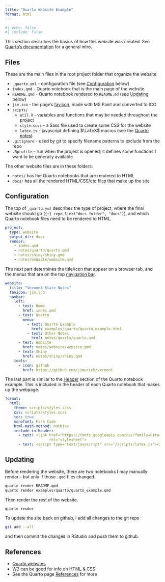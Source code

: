 ```yaml
---
title: "Quarto Website Example"
format: html
---
```


```r
#| echo: false
#| include: false
```

This section describes the basics of how this website was created. See [Quarto's documentation](https://quarto.org/docs/websites/) for a general intro.

## Files

These are the main files in the root project folder that organize the website:

-   `_quarto.yml` - configuration file (see [Configuration](#configuration) below)
-   `index.qmd` - Quarto notebook that is the main page of the website
-   `README.qmd` - Quarto notebook rendered to `README.md` (see [Updating](#updating) below)
-   `jim.ico` - the page's [favicon](https://en.wikipedia.org/wiki/Favicon), made with MS Paint and converted to ICO
-   `scipts/`
    -   `util.R` - variables and functions that may be needed throughout the project
    -   `style.scss` - a Sass file used to create some CSS for the website
    -   `latex.js` - javascript defining $\LaTeX$ macros (see the [Quarto notes](./notes/quarto/quarto.html#mathjax-macros))
-   `.gitignore` - used by git to specify filename patterns to exclude from the repo
-   `.Rprofile` - run when the project is opened; it defines some functions I want to be generally available

The other website files are in these folders:

-   `notes/` has the Quarto notebooks that are rendered to HTML
-   `docs/` has all the rendered HTML/CSS/etc files that make up the site

## Configuration {#configuration}

The top of `_quarto.yml` describes the type of project, where the final website should go (`{r} repo_link("docs folder", "docs")`), and which Quarto notebook files need to be rendered to HTML.

``` .yaml
project:
  type: website
  output-dir: docs
  render:
    - index.qmd
    - notes/quarto/quarto.qmd
    - notes/shiny/shiny.qmd
    - notes/website/website.qmd
```

The next part determines the title/icon that appear on a browser tab, and the menus that are on the top [navigation bar](https://quarto.org/docs/websites/website-navigation.html#top-navigation).

``` .yaml
website:
  title: "Vermont State Notes"
  favicon: jim.ico
  navbar:
    left:
      - text: Home
        href: index.qmd
      - text: Quarto
        menu:
          - text: Quarto Example
            href: examples/quarto/quarto_example.html
          - text: Other Notes
            href: notes/quarto/quarto.qmd
      - text: Website
        href: notes/website/website.qmd
      - text: Shiny
        href: notes/shiny/shiny.qmd
    tools:
      - icon: github
        href: https://github.com/jimurick/vermont
```

The last part is similar to the [Header](../quarto/quarto.html#header) section of the Quarto notebook example. This is included in the header of each Quarto notebook that makes up the webpage.

``` .yaml
format:
  html:
    theme: scripts/styles.scss
    css: scripts/styles.scss
    toc: true
    monofont: Fira Code
    html-math-method: mathjax
    include-in-header:
      - text: <link href="https://fonts.googleapis.com/css?family=Fira+Code"
                    rel="stylesheet">
      - text: <script type="text/javascript" src="/scripts/latex.js"></script>
```

## Updating {#updating}

Before rendering the website, there are two notebooks I may manually render - but only if those `.qmd` files changed.

``` .bash
quarto render README.qmd
quarto render examples/quarto/quarto_example.qmd
```

Then render the rest of the website.

``` .bash
quarto render
```

To update the site back on github, I add all changes to the git repo

``` .bash
git add --all
```

and then commit the changes in RStudio and push them to github.

## References

-   [Quarto websites](https://quarto.org/docs/websites/)
-   [W3](https://www.w3schools.com/css/default.asp) can be good for info on HTML & CSS
-   See the Quarto page [References](../quarto/quarto.html#references) for more
